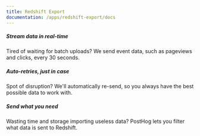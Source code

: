```yaml
---
title: Redshift Export
documentation: /apps/redshift-export/docs
---
```


<Section
    divider={false}
    title="Stream your PostHog event data into Redshift, Amazon's enterprise-scale data warehouse, every 30 seconds."
    size="full"
    cols={3}
>
    <div>
        <h5>Stream data in real-time</h5>
        <p>Tired of waiting for batch uploads? We send event data, such as pageviews and clicks, every 30 seconds.</p>
    </div>
    <div>
        <h5>Auto-retries, just in case</h5>
        <p>Spot of disruption? We'll automatically re-send, so you always have the best possible data to work with.</p>
    </div>
    <div>
        <h5>Send what you need</h5>
        <p>Wasting time and storage importing useless data? PostHog lets you filter what data is sent to Redshift.</p>
    </div>
</Section>

<Documentation />